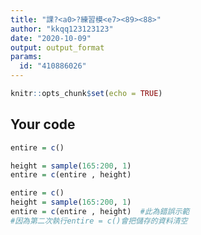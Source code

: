 ---
title: "課?<a0>?練習模<e7><89><88>"
author: "kkqq123123123"
date: "2020-10-09"
output: output_format
params:
  id: "410886026"
---

```{r setup, include=FALSE}
knitr::opts_chunk$set(echo = TRUE)
```

## Your code

```{r}
entire = c()
```

```{r}
height = sample(165:200, 1)
entire = c(entire , height)
```

```{r}
entire = c() 
height = sample(165:200, 1)
entire = c(entire , height)  #此為錯誤示範
#因為第二次執行entire = c()會把儲存的資料清空
```


